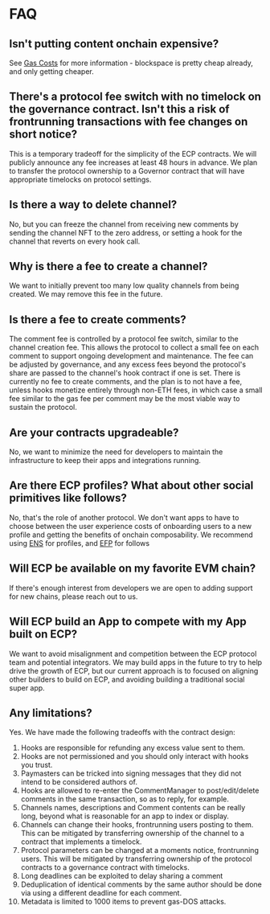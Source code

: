 # FAQ

## Isn't putting content onchain expensive?

See [Gas Costs](/gas-costs) for more information - blockspace is pretty cheap already, and only getting cheaper.

## There's a protocol fee switch with no timelock on the governance contract. Isn't this a risk of frontrunning transactions with fee changes on short notice?

This is a temporary tradeoff for the simplicity of the ECP contracts. We will publicly announce any fee increases at least 48 hours in advance. We plan to transfer the protocol ownership to a Governor contract that will have appropriate timelocks on protocol settings.

## Is there a way to delete channel?

No, but you can freeze the channel from receiving new comments by sending the channel NFT to the zero address, or setting a hook for the channel that reverts on every hook call.

## Why is there a fee to create a channel?

We want to initially prevent too many low quality channels from being created. We may remove this fee in the future.

## Is there a fee to create comments?

The comment fee is controlled by a protocol fee switch, similar to the channel creation fee. This allows the protocol to collect a small fee on each comment to support ongoing development and maintenance. The fee can be adjusted by governance, and any excess fees beyond the protocol's share are passed to the channel's hook contract if one is set.
There is currently no fee to create comments, and the plan is to not have a fee, unless hooks monetize entirely through non-ETH fees, in which case a small fee similar to the gas fee per comment may be the most viable way to sustain the protocol.

## Are your contracts upgradeable?

No, we want to minimize the need for developers to maintain the infrastructure to keep their apps and integrations running.

## Are there ECP profiles? What about other social primitives like follows?

No, that's the role of another protocol. We don't want apps to have to choose between the user experience costs of onboarding users to a new profile and getting the benefits of onchain composability. We recommend using [ENS](https://ens.domains) for profiles, and [EFP](https://efp.app) for follows

## Will ECP be available on my favorite EVM chain?

If there's enough interest from developers we are open to adding support for new chains, please reach out to us.

## Will ECP build an App to compete with my App built on ECP?

We want to avoid misalignment and competition between the ECP protocol team and potential integrators. We may build apps in the future to try to help drive the growth of ECP, but our current approach is to focused on aligning other builders to build on ECP, and avoiding building a traditional social super app.

## Any limitations?

Yes. We have made the following tradeoffs with the contract design:

1. Hooks are responsible for refunding any excess value sent to them.
1. Hooks are not permissioned and you should only interact with hooks you trust.
1. Paymasters can be tricked into signing messages that they did not intend to be considered authors of.
1. Hooks are allowed to re-enter the CommentManager to post/edit/delete comments in the same transaction, so as to reply, for example.
1. Channels names, descriptions and Comment contents can be really long, beyond what is reasonable for an app to index or display.
1. Channels can change their hooks, frontrunning users posting to them. This can be mitigated by transferring ownership of the channel to a contract that implements a timelock.
1. Protocol parameters can be changed at a moments notice, frontrunning users. This will be mitigated by transferring ownership of the protocol contracts to a governance contract with timelocks.
1. Long deadlines can be exploited to delay sharing a comment
1. Deduplication of identical comments by the same author should be done via using a different deadline for each comment.
1. Metadata is limited to 1000 items to prevent gas-DOS attacks.
